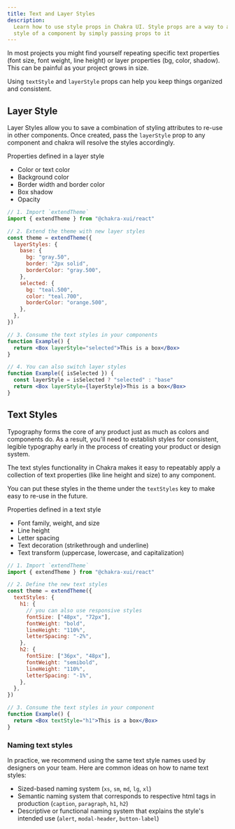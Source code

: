 ```yaml
---
title: Text and Layer Styles
description:
  Learn how to use style props in Chakra UI. Style props are a way to alter the
  style of a component by simply passing props to it
---
```


In most projects you might find yourself repeating specific text properties
(font size, font weight, line height) or layer properties (bg, color, shadow).
This can be painful as your project grows in size.

Using `textStyle` and `layerStyle` props can help you keep things organized and
consistent.

## Layer Style

Layer Styles allow you to save a combination of styling attributes to re-use in
other components. Once created, pass the `layerStyle` prop to any component and
chakra will resolve the styles accordingly.

Properties defined in a layer style

- Color or text color
- Background color
- Border width and border color
- Box shadow
- Opacity

```jsx live=false
// 1. Import `extendTheme`
import { extendTheme } from "@chakra-xui/react"

// 2. Extend the theme with new layer styles
const theme = extendTheme({
  layerStyles: {
    base: {
      bg: "gray.50",
      border: "2px solid",
      borderColor: "gray.500",
    },
    selected: {
      bg: "teal.500",
      color: "teal.700",
      borderColor: "orange.500",
    },
  },
})

// 3. Consume the text styles in your components
function Example() {
  return <Box layerStyle="selected">This is a box</Box>
}

// 4. You can also switch layer styles
function Example({ isSelected }) {
  const layerStyle = isSelected ? "selected" : "base"
  return <Box layerStyle={layerStyle}>This is a box</Box>
}
```

## Text Styles

Typography forms the core of any product just as much as colors and components
do. As a result, you'll need to establish styles for consistent, legible
typography early in the process of creating your product or design system.

The text styles functionality in Chakra makes it easy to repeatably apply a
collection of text properties (like line height and size) to any component.

You can put these styles in the theme under the `textStyles` key to make easy to
re-use in the future.

Properties defined in a text style

- Font family, weight, and size
- Line height
- Letter spacing
- Text decoration (strikethrough and underline)
- Text transform (uppercase, lowercase, and capitalization)

```jsx live=false
// 1. Import `extendTheme`
import { extendTheme } from "@chakra-xui/react"

// 2. Define the new text styles
const theme = extendTheme({
  textStyles: {
    h1: {
      // you can also use responsive styles
      fontSize: ["48px", "72px"],
      fontWeight: "bold",
      lineHeight: "110%",
      letterSpacing: "-2%",
    },
    h2: {
      fontSize: ["36px", "48px"],
      fontWeight: "semibold",
      lineHeight: "110%",
      letterSpacing: "-1%",
    },
  },
})

// 3. Consume the text styles in your component
function Example() {
  return <Box textStyle="h1">This is a box</Box>
}
```

### Naming text styles

In practice, we recommend using the same text style names used by designers on
your team. Here are common ideas on how to name text styles:

- Sized-based naming system (`xs`, `sm`, `md`, `lg`, `xl`)
- Semantic naming system that corresponds to respective html tags in production
  (`caption`, `paragraph`, `h1`, `h2`)
- Descriptive or functional naming system that explains the style's intended use
  (`alert`, `modal-header`, `button-label`)
